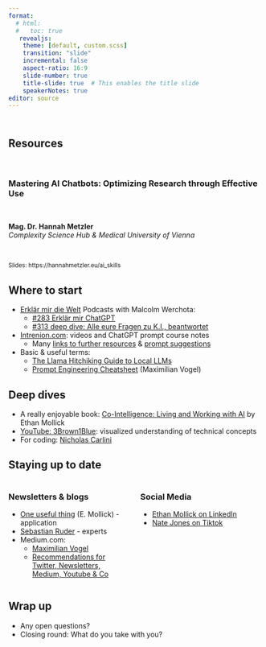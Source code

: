 ```yaml
---
format:
  # html:
  #   toc: true
   revealjs: 
    theme: [default, custom.scss]
    transition: "slide"
    incremental: false
    aspect-ratio: 16:9
    slide-number: true
    title-slide: true  # This enables the title slide
    speakerNotes: true
editor: source
---
```


## <br> Resources

<br>

### Mastering AI Chatbots: Optimizing Research through Effective Use

<br>

**Mag. Dr. Hannah Metzler** <br>
*Complexity Science Hub &  Medical University of Vienna* 

<br>

<small> Slides: https://hannahmetzler.eu/ai_skills </small>

## Where to start

-   [Erklär mir die Welt](https://xn--erklrmir-3za.at/) Podcasts with Malcolm Werchota:
    -   [#283 Erklär mir ChatGPT](https://xn--erklrmir-3za.at/2023/12/27/283-erklaer-mir-chatgpt-malcolm-werchota/)
    -   [#313 deep dive: Alle eure Fragen zu K.I., beantwortet](https://xn--erklrmir-3za.at/2024/07/30/deep-dive-alle-eure-fragen-zu-k-i-beantwortet/)
-   [Intrenion.com](https://intrenion.com): videos and ChatGPT prompt course notes
    - Many [links to further resources](https://www.intrenion.com/Generative-AI-Research-Policies-EN-DE-23a4800b10c34ed3a637646ba73b68e8) & [prompt suggestions](https://www.intrenion.com/12ae2c1dbf7980dfbc60ea5513649ea1?v=e29263bc65bd4b71af467eb91955bdde)
- Basic & useful terms: 
  -   [The Llama Hitchiking Guide to Local LLMs](https://osanseviero.github.io/hackerllama/blog/posts/hitchhiker_guide/)
  - [Prompt Engineering Cheatsheet](https://big-picture.com/media/the_prompt_engineering_cheat_sheet.pdf) (Maximilian Vogel)

## Deep dives

-   A really enjoyable book: [Co-Intelligence: Living and Working with AI](https://www.amazon.de/Co-Intelligence-Living-Working-Ethan-Mollick/dp/0753560771) by Ethan Mollick
- [YouTube: 3Brown1Blue](https://www.youtube.com/@3blue1brown):  visualized understanding of technical concepts
- For coding: [Nicholas Carlini](https://nicholas.carlini.com/writing/2024/how-i-use-ai.html)

## Staying up to date

::::: columns
::: {.column width="47%"}
### Newsletters & blogs

- [One useful thing](https://www.oneusefulthing.org/) (E. Mollick) - application
- [Sebastian Ruder](https://www.ruder.io/) - experts
- Medium.com:
    - [Maximilian Vogel](https://medium.com/@maximilian.vogel)
    - [Recommendations for Twitter, Newsletters, Medium, Youtube & Co](https://medium.com/@maobedkova/how-i-stay-up-to-date-with-ai-and-nlp-656de9e284d9)
:::

::: {.column width="47%"}
### Social Media

-   [Ethan Mollick on LinkedIn](https://www.linkedin.com/in/emollick/)
-   [Nate Jones on Tiktok](https://www.tiktok.com/@nate.b.jones)
:::
:::::



## Wrap up

- Any open questions?
- Closing round: What do you take with you?